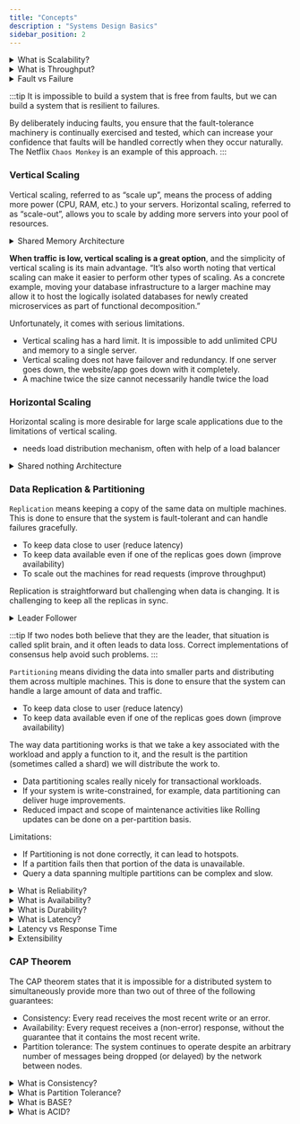 ```yaml
---
title: "Concepts"
description : "Systems Design Basics"
sidebar_position: 2
---
```


<details>
    <summary>What is Scalability?</summary>
    - Scalability is the ability of a system to handle increased load by adding resources to the system.
    - A system that scales well will be able to maintain or even increase its level of performance or service even as it
    gets larger.
    - Scalability can be measured in terms of latency or throughput.
    - Latency is the time taken to respond to a request.
    - Throughput is the number of requests a system can handle per second.
</details>

<details>
    <summary>What is Throughput?</summary>
    - Throughput is the number of requests a system can handle per second, usually measured in requests per second.
    - Throughput is affected by the number of requests the server is handling at a given time.
    - Throughput is also affected by the size of the requests.
    - Throughput is also affected by the size of the responses.
</details>

<details>
    <summary>Fault vs Failure</summary>
    - Fault is when a component of a system deviates from its spec.
    - Failure is when the system as a whole stops providing service
</details>

:::tip
It is impossible to build a system that is free from faults, but we can build a system that is resilient to failures.

By deliberately inducing faults, you ensure that the fault-tolerance machinery is continually exercised and tested,
which can increase your confidence that faults will be handled correctly when they occur naturally.
The Netflix `Chaos Monkey` is an example of this approach.
:::

### Vertical Scaling
Vertical scaling, referred to as “scale up”, means the process of adding more power (CPU, RAM, etc.) to your servers.
Horizontal scaling, referred to as “scale-out”, allows you to scale by adding more servers into your pool of resources.

<details>
    <summary>Shared Memory Architecture</summary>

    Many CPUs, many RAM chips, and many disks can be joined together under one operating system, and
    a fast interconnect allows any CPU to access any part of the memory or disk. In this
    kind of shared-memory architecture, all the components can be treated as a single
    machine

    The problem with a shared-memory approach is that the cost grows faster than linearly:
    a machine with twice as many CPUs, twice as much RAM, and twice as much
    disk capacity as another typically costs significantly more than twice
</details>

**When traffic is low, vertical scaling is a great option**, and the simplicity of vertical scaling is its main advantage.
“It’s also worth noting that vertical scaling can make it easier to perform other types of scaling. As a concrete example, moving your database infrastructure to a larger machine may allow it to host the logically isolated databases for newly created microservices as part of functional decomposition.”

Unfortunately, it comes with serious limitations.
- Vertical scaling has a hard limit. It is impossible to add unlimited CPU and memory to a single server.
- Vertical scaling does not have failover and redundancy. If one server goes down, the website/app goes down with it completely.
- A machine twice the size cannot necessarily handle twice the load

### Horizontal Scaling
Horizontal scaling is more desirable for large scale applications due to the limitations of vertical scaling.
- needs load distribution mechanism, often with help of a load balancer

<details>
    <summary>Shared nothing Architecture</summary>

    In this each machine or virtual machine is called `node` and are joined together at software level using
    conventional network. Each node has its own memory and disk, and there is no shared memory or disk.

    These nodes are independent and do not share memory or disk, and communicate with each other using messages.
    This distributed network of nodes is called a `cluster` and required most caution from the developer to ensure
    that the system is fault-tolerant and can handle failures gracefully.
</details>

### Data Replication & Partitioning
`Replication` means keeping a copy of the same data on multiple machines.
This is done to ensure that the system is fault-tolerant and can handle failures gracefully.
- To keep data close to user (reduce latency)
- To keep data available even if one of the replicas goes down (improve availability)
- To scale out the machines for read requests (improve throughput)

Replication is straightforward but challenging when data is changing.
It is challenging to keep all the replicas in sync.

<details>
    <summary>Leader Follower</summary>
    - One of the replicas is designated as the leader and the rest are followers.
    All write requests go to the leader and the leader replicates the changes to the followers.
    - All other nodes are called followers and they replicate the changes made by the leader by taking its log.
    - If the leader goes down, one of the followers is elected as the new leader.
</details>

:::tip
If two nodes both believe that they are the leader, that situation is called split
brain, and it often leads to data loss. Correct implementations of consensus help
avoid such problems.
:::

`Partitioning` means dividing the data into smaller parts and distributing them across multiple machines.
This is done to ensure that the system can handle a large amount of data and traffic.
- To keep data close to user (reduce latency)
- To keep data available even if one of the replicas goes down (improve availability)

The way data partitioning works is that we take a key associated with the workload and apply a function to it, and the result is the partition (sometimes called a shard) we will distribute the work to.

- Data partitioning scales really nicely for transactional workloads.
- If your system is write-constrained, for example, data partitioning can deliver huge improvements.
- Reduced impact and scope of maintenance activities like Rolling updates can be done on a per-partition basis.


Limitations:
- If Partitioning is not done correctly, it can lead to hotspots.
- If a partition fails then that portion of the data is unavailable.
- Query a data spanning multiple partitions can be complex and slow.


<details>
    <summary>What is Reliability?</summary>
    - Reliability is the probability that a system will fail in a given period.
    - An often quoted reliability standard is the "five nines" (99.999 percent) reliability. This allows for 5.26
    minutes of downtime per year.
    - A Distributed system will be considered reliable it it is able to provide the same service even if one or more of
    its components fail.
    - Any failing node can be replaced with a new node without affecting the service.
</details>

<details>
    <summary>What is Availability?</summary>
    - Availability is the time a system remains operational to perform its required function in a specific period.
    - Availability is usually measured as a percentage of uptime in a given year.
    - Availability = uptime / (uptime + downtime)
    - A system that is highly available will be able to provide service even if one or more of its components fail.
    - Any failing node can be replaced with a new node without affecting the service.
</details>

<details>
    <summary>What is Durability?</summary>
    - Durability is the ability of a system to recover from component failures and continue to function.
    - Durability is usually measured as the mean time to failure (MTTF) or mean time between failures (MTBF).
    - Durability is usually measured in years.
    - A system that is highly durable will be able to recover from component failures and continue to function.
    - Any failing node can be replaced with a new node without affecting the service.
</details>


<details>
    <summary>What is Latency?</summary>
    - Latency is the time taken for a request to travel from the client to the server and back, usually measured in
    milliseconds.
    - Latency is affected by the distance between the client and the server.
    - Latency is also affected by the number of hops between the client and the server.
    - Latency is also affected by the number of requests the server is handling at a given time.
    - Latency is also affected by the size of the requests.
    - Latency is also affected by the size of the responses.
</details>
<details>
    <summary>Latency vs Response Time</summary>
    - Response time is the time taken to respond to a request.
    - Latency is the time request waiting to be handled - during which it was latent.
</details>

<details>
    <summary>Extensibility</summary>
    - A good design should be extensible, i.e. it should be designed in a way that it can accommodate future
    requirements without changing the existing code.
    - It should be open for extension but closed for modification.
</details>

### CAP Theorem
The CAP theorem states that it is impossible for a distributed system to simultaneously provide more than two out of three of the following guarantees:
- Consistency: Every read receives the most recent write or an error.
- Availability: Every request receives a (non-error) response, without the guarantee that it contains the most recent write.
- Partition tolerance: The system continues to operate despite an arbitrary number of messages being dropped (or delayed) by the network between nodes.

<details>
    <summary>What is Consistency?</summary>
    - Consistency is the guarantee that all nodes in a distributed system will have the same data at the same time.
    - Consistency is usually measured as the time it takes for the data to be replicated across all nodes.
    - Consistency is usually measured in milliseconds.
    - A system that is highly consistent will have the same data across all nodes at the same time.
</details>

<details>
    <summary>What is Partition Tolerance?</summary>
    - Partition Tolerance is the ability of a system to continue to function even if the network is partitioned.
    - A system that is highly partition tolerant will continue to function even if the network is partitioned.
</details>

<details>
    <summary>What is BASE?</summary>
    - BASE is an acronym for Basically Available, Soft state, Eventual consistency.
    - BASE is a set of principles that inform how distributed systems should be designed.
    - BASE is an alternative to ACID.
    - BASE is used to describe the properties of many NoSQL databases.
</details>

<details>
    <summary>What is ACID?</summary>
    - ACID is an acronym for Atomicity, Consistency, Isolation, Durability.
    - ACID is a set of principles that inform how distributed systems should be designed.
    - ACID is used to describe the properties of many SQL databases.
</details>

